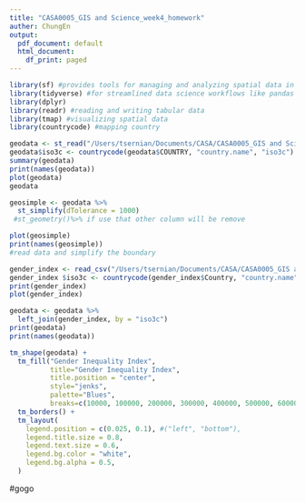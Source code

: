 ```yaml
---
title: "CASA0005_GIS and Science_week4_homework"
auther: ChungEn
output:
  pdf_document: default
  html_document:
    df_print: paged
---
```

```r
library(sf) #provides tools for managing and analyzing spatial data in R like geopandas
library(tidyverse) #for streamlined data science workflows like pandas
library(dplyr)
library(readr) #reading and writing tabular data
library(tmap) #visualizing spatial data
library(countrycode) #mapping country

```

```r
geodata <- st_read("/Users/tsernian/Documents/CASA/CASA0005_GIS and Science/week4/data/World_Countries_(Generalized)_9029012925078512962.geojson")
geodata$iso3c <- countrycode(geodata$COUNTRY, "country.name", "iso3c")
summary(geodata)
print(names(geodata))
plot(geodata)
geodata
```

```r
geosimple <- geodata %>%
  st_simplify(dTolerance = 1000)
 #st_geometry()%>% if use that other column will be remove

plot(geosimple)
print(names(geosimple))
#read data and simplify the boundary 
```

```r
gender_index <- read_csv("/Users/tsernian/Documents/CASA/CASA0005_GIS and Science/week4/data/HDR23-24_gender_inequality_index.csv")
gender_index $iso3c <- countrycode(gender_index$Country, "country.name", "iso3c")
print(gender_index)
plot(gender_index)
```

```r
geodata <- geodata %>%
  left_join(gender_index, by = "iso3c")
print(geodata)
print(names(geodata))
```

```r
tm_shape(geodata) +
  tm_fill("Gender Inequality Index",
          title="Gender Inequality Index",
          title.position = "center",
          style="jenks",
          palette="Blues",
          breaks=c(10000, 100000, 200000, 300000, 400000, 500000, 600000, 700000)) +
  tm_borders() +
  tm_layout(
    legend.position = c(0.025, 0.1), #("left", "bottom"),
    legend.title.size = 0.8,
    legend.text.size = 0.6,
    legend.bg.color = "white",
    legend.bg.alpha = 0.5,
  )
```

#gogo